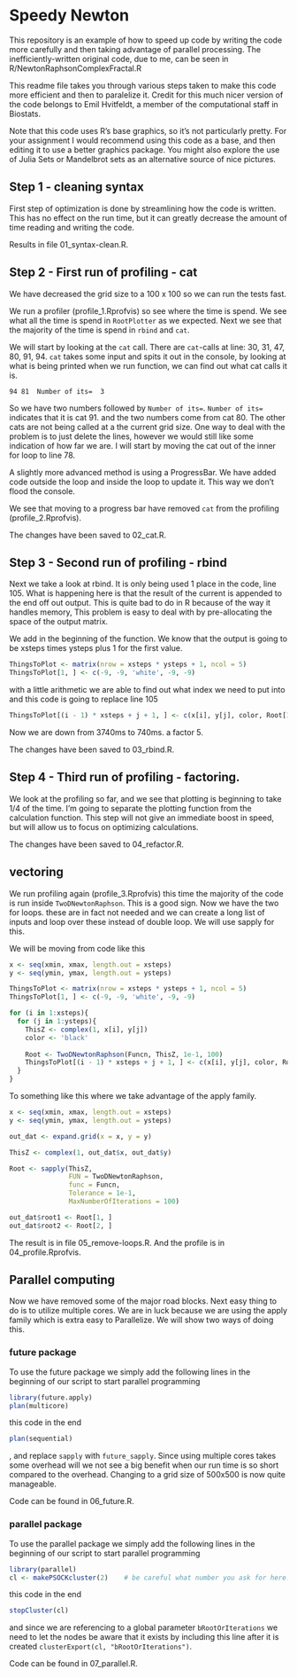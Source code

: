 # Speedy Newton

This repository is an example of how to speed up code by writing the code more carefully and then 
taking advantage of parallel processing. The inefficiently-written original code, due to me, can be seen 
in R/NewtonRaphsonComplexFractal.R

This readme file takes you through various steps taken to make this code more efficient and then to paralelize it.
Credit for this much nicer version of the code belongs to Emil Hvitfeldt, a member of the computational staff in Biostats.

Note that this code uses R's base graphics, so it's not particularly pretty. 
For your assignment I would recommend using this code as a base, and then editing it to use a better graphics package.
You might also explore the use of Julia Sets or Mandelbrot sets as an alternative source of nice pictures.

## Step 1 - cleaning syntax

First step of optimization is done by streamlining how the code is written. This has no effect on the run time, but it can greatly decrease the amount of time reading and writing the code.  

Results in file 01_syntax-clean.R.

## Step 2 - First run of profiling - cat

We have decreased the grid size to a 100 x 100 so we can run the tests fast.

We run a profiler (profile_1.Rprofvis) so see where the time is spend. We see what all the time is spend in `RootPlotter` as we expected. Next we see that the majority of the time is spend in `rbind` and `cat`.  

We will start by looking at the `cat` call. There are `cat`-calls at line: 30, 31, 47, 80, 91, 94. 
`cat` takes some input and spits it out in the console, by looking at what is being printed when we run function, we can find out what cat calls it is.

```
94 81  Number of its=  3
```

So we have two numbers followed by `Number of its=`. `Number of its=` indicates that it is cat 91. and the two numbers come from cat 80. The other cats are not being called at a the current grid size. One way to deal with the problem is to just delete the lines, however we would still like some indication of how far we are. I will start by moving the cat out of the inner for loop to line 78.

A slightly more advanced method is using a ProgressBar. We have added code outside the loop and inside the loop to update it. This way we don't flood the console.

We see that moving to a progress bar have removed `cat` from the profiling (profile_2.Rprofvis).

The changes have been saved to 02_cat.R.  

## Step 3 - Second run of profiling - rbind

Next we take a look at rbind. It is only being used 1 place in the code, line 105. What is happening here is that the result of the current is appended to the end off out output. This is quite bad to do in R because of the way it handles memory, This problem is easy to deal with by pre-allocating the space of the output matrix.

We add in the beginning of the function. We know that the output is going to be xsteps times ysteps plus 1 for the first value.

```r
ThingsToPlot <- matrix(nrow = xsteps * ysteps + 1, ncol = 5)
ThingsToPlot[1, ] <- c(-9, -9, 'white', -9, -9)
```

with a little arithmetic we are able to find out what index we need to put into and this code is going to replace line 105

```r
ThingsToPlot[(i - 1) * xsteps + j + 1, ] <- c(x[i], y[j], color, Root[1], Root[2])
```

Now we are down from 3740ms to 740ms. a factor 5.

The changes have been saved to 03_rbind.R.  

## Step 4 - Third run of profiling - factoring.

We look at the profiling so far, and we see that plotting is beginning to take 1/4 of the time. I'm going to separate the plotting function from the calculation function. This step will not give an immediate boost in speed, but will allow us to focus on optimizing calculations.

The changes have been saved to 04_refactor.R.  

## vectoring

We run profiling again (profile_3.Rprofvis) this time the majority of the code is run inside `TwoDNewtonRaphson`. This is a good sign. Now we have the two for loops. these are in fact not needed and we can create a long list of inputs and loop over these instead of double loop. We will use sapply for this.

We will be moving from code like this

```r
x <- seq(xmin, xmax, length.out = xsteps)
y <- seq(ymin, ymax, length.out = ysteps)

ThingsToPlot <- matrix(nrow = xsteps * ysteps + 1, ncol = 5)
ThingsToPlot[1, ] <- c(-9, -9, 'white', -9, -9)

for (i in 1:xsteps){
  for (j in 1:ysteps){
    ThisZ <- complex(1, x[i], y[j])
    color <- 'black' 
    
    Root <- TwoDNewtonRaphson(Funcn, ThisZ, 1e-1, 100)
    ThingsToPlot[(i - 1) * xsteps + j + 1, ] <- c(x[i], y[j], color, Root[1], Root[2])
  }
}
```

To something like this where we take advantage of the apply family.

```r
x <- seq(xmin, xmax, length.out = xsteps)
y <- seq(ymin, ymax, length.out = ysteps)

out_dat <- expand.grid(x = x, y = y)

ThisZ <- complex(1, out_dat$x, out_dat$y)

Root <- sapply(ThisZ,
               FUN = TwoDNewtonRaphson,
               func = Funcn,
               Tolerance = 1e-1,
               MaxNumberOfIterations = 100)

out_dat$root1 <- Root[1, ]
out_dat$root2 <- Root[2, ]
```

The result is in file 05_remove-loops.R. And the profile is in 04_profile.Rprofvis.

## Parallel computing

Now we have removed some of the major road blocks. Next easy thing to do is to utilize multiple cores. We are in luck because we are using the apply family which is extra easy to Parallelize. We will show two ways of doing this.

### future package

To use the future package we simply add the following lines in the beginning of our script to start parallel programming

```r
library(future.apply)
plan(multicore)
```

this code in the end

```r
plan(sequential)
```


, and replace `sapply` with `future_sapply`. Since using multiple cores takes some overhead will we not see a big benefit when our run time is so short compared to the overhead. Changing to a grid size of 500x500 is now quite manageable.  

Code can be found in 06_future.R.  

### parallel package

To use the parallel package we simply add the following lines in the beginning of our script to start parallel programming

```r
library(parallel)
cl <- makePSOCKcluster(2)    # be careful what number you ask for here!
```

this code in the end

```r
stopCluster(cl)
```

and since we are referencing to a global parameter `bRootOrIterations` we need to let the nodes be aware that it exists by including this line after it is created `clusterExport(cl, "bRootOrIterations")`.

Code can be found in 07_parallel.R.
